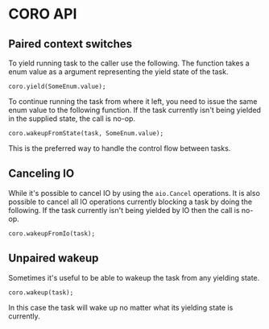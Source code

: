 # CORO API

## Paired context switches

To yield running task to the caller use the following.
The function takes a enum value as a argument representing the yield state of the task.

```zig
coro.yield(SomeEnum.value);
```

To continue running the task from where it left, you need to issue the same enum value to the following function.
If the task currently isn't being yielded in the supplied state, the call is no-op.

```zig
coro.wakeupFromState(task, SomeEnum.value);
```

This is the preferred way to handle the control flow between tasks.

## Canceling IO

While it's possible to cancel IO by using the `aio.Cancel` operations. It is also possible to cancel
all IO operations currently blocking a task by doing the following.
If the task currently isn't being yielded by IO then the call is no-op.

```zig
coro.wakeupFromIo(task);
```

## Unpaired wakeup

Sometimes it's useful to be able to wakeup the task from any yielding state.

```zig
coro.wakeup(task);
```

In this case the task will wake up no matter what its yielding state is currently.
